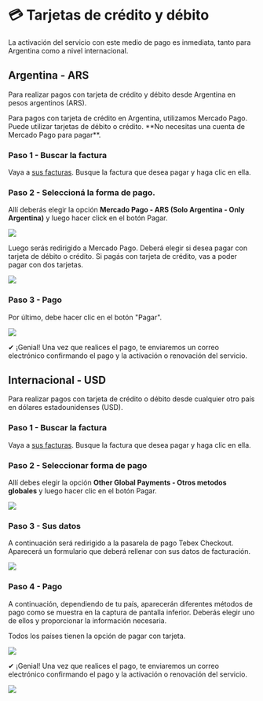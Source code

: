 # 💳 Tarjetas de crédito y débito


<Callout>
La activación del servicio con este medio de pago es inmediata, tanto para Argentina como a nivel internacional.
</Callout>

## Argentina - ARS
Para realizar pagos con tarjeta de crédito y débito desde Argentina en pesos argentinos (ARS).

<Callout type="info">
Para pagos con tarjeta de crédito en Argentina, utilizamos Mercado Pago. Puede utilizar tarjetas de débito o crédito. **No necesitas una cuenta de Mercado Pago para pagar**.
</Callout>

<Steps>

### Paso 1 - Buscar la factura
Vaya a [sus facturas](https://billing.vexyhost.com/clientarea.php?action=invoices). Busque la factura que desea pagar y haga clic en ella.

### Paso 2 - Seleccioná la forma de pago.
Allí deberás elegir la opción **Mercado Pago - ARS (Solo Argentina - Only Argentina)** y luego hacer click en el botón Pagar.

![](https://i.imgur.com/fIn2PPK.png)

Luego serás redirigido a Mercado Pago. Deberá elegir si desea pagar con tarjeta de débito o crédito. Si pagás con tarjeta de crédito, vas a poder pagar con dos tarjetas.

![](https://i.imgur.com/aGtsQQE.png)

### Paso 3 - Pago

Por último, debe hacer clic en el botón "Pagar".

![](https://i.imgur.com/sTh6YlN.png)

</Steps>

✔ ¡Genial! Una vez que realices el pago, te enviaremos un correo electrónico confirmando el pago y la activación o renovación del servicio.


## Internacional - USD
Para realizar pagos con tarjeta de crédito o débito desde cualquier otro país en dólares estadounidenses (USD).

<Steps>

### Paso 1 - Buscar la factura
Vaya a [sus facturas](https://billing.vexyhost.com/clientarea.php?action=invoices). Busque la factura que desea pagar y haga clic en ella.

### Paso 2 - Seleccionar forma de pago
Allí debes elegir la opción **Other Global Payments - Otros metodos globales** y luego hacer clic en el botón Pagar.

![](https://i.imgur.com/bitysUg.png)

### Paso 3 - Sus datos
A continuación será redirigido a la pasarela de pago Tebex Checkout. Aparecerá un formulario que deberá rellenar con sus datos de facturación.

![](https://i.imgur.com/wJ7uuvo.png)

### Paso 4 - Pago
A continuación, dependiendo de tu país, aparecerán diferentes métodos de pago como se muestra en la captura de pantalla inferior. Deberás elegir uno de ellos y proporcionar la información necesaria.


<Callout type="info">
Todos los países tienen la opción de pagar con tarjeta.
</Callout>

![](https://i.imgur.com/RL7mSRT.png)

</Steps>

✔ ¡Genial! Una vez que realices el pago, te enviaremos un correo electrónico confirmando el pago y la activación o renovación del servicio.

![](https://i.imgur.com/j3YYE2a.png)
